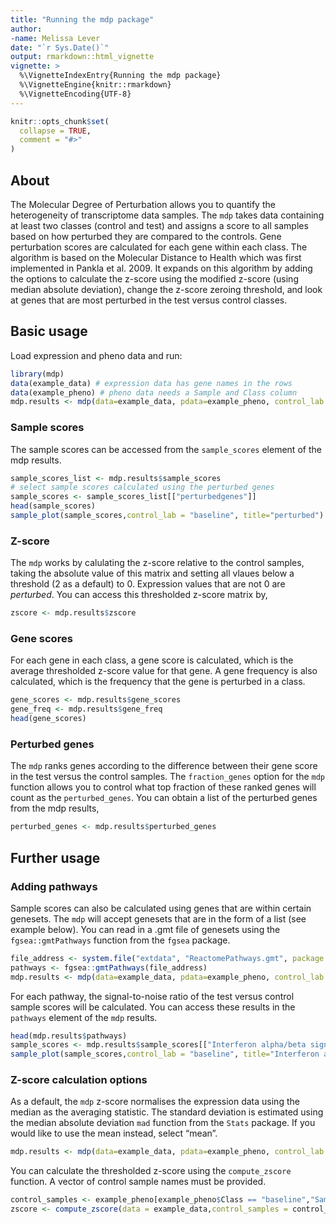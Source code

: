 ```yaml
---
title: "Running the mdp package"
author:
-name: Melissa Lever
date: "`r Sys.Date()`"
output: rmarkdown::html_vignette
vignette: >
  %\VignetteIndexEntry{Running the mdp package}
  %\VignetteEngine{knitr::rmarkdown}
  %\VignetteEncoding{UTF-8}
---
```


```r
knitr::opts_chunk$set(
  collapse = TRUE,
  comment = "#>"
)
```

## About

The Molecular Degree of Perturbation allows you to quantify the heterogeneity of transcriptome data samples. The `mdp` takes data containing at least two classes (control and test) and assigns a score to all samples based on how perturbed they are compared to the controls. Gene perturbation scores are calculated for each gene within each class. The algorithm is based on the Molecular Distance to Health which was first implemented in Pankla et al. 2009. 
It expands on this algorithm by adding the options to calculate the z-score using the modified z-score (using median absolute deviation), change the z-score zeroing threshold, and look at genes that are most perturbed in the test versus control classes.

## Basic usage

Load expression and pheno data and run:

```r
library(mdp)
data(example_data) # expression data has gene names in the rows
data(example_pheno) # pheno data needs a Sample and Class column
mdp.results <- mdp(data=example_data, pdata=example_pheno, control_lab = "baseline")
```



### Sample scores
The sample scores can be accessed from the `sample_scores` element of the mdp results.
```r
sample_scores_list <- mdp.results$sample_scores
# select sample scores calculated using the perturbed genes
sample_scores <- sample_scores_list[["perturbedgenes"]]
head(sample_scores)
sample_plot(sample_scores,control_lab = "baseline", title="perturbed")
```

### Z-score 
The `mdp` works by calulating the z-score relative to the control samples, taking the absolute value of this matrix and setting all vlaues below a threshold (2 as a default) to 0. Expression values that are not 0 are *perturbed*. You can access this thresholded z-score matrix by,
```r
zscore <- mdp.results$zscore
```


### Gene scores
For each gene in each class, a gene score is calculated, which is the average thresholded z-score value for that gene. A gene frequency is also calculated, which is the frequency that the gene is perturbed in a class.
```r
gene_scores <- mdp.results$gene_scores
gene_freq <- mdp.results$gene_freq
head(gene_scores)
```


### Perturbed genes
The `mdp` ranks genes according to the difference between their gene score in the test versus the control samples. The `fraction_genes` option for the `mdp` function allows you to control what top fraction of these ranked genes will count as the `perturbed_genes`. You can obtain a list of the perturbed genes from the mdp results,
```r
perturbed_genes <- mdp.results$perturbed_genes
```

## Further usage

### Adding pathways
Sample scores can also be calculated using genes that are within certain genesets. The `mdp` will accept genesets that are in the form of a list (see example below). You can read in a .gmt file of genesets using the `fgsea::gmtPathways` function from the `fgsea` package.


```r
file_address <- system.file("extdata", "ReactomePathways.gmt", package = "mdp")
pathways <- fgsea::gmtPathways(file_address)
mdp.results <- mdp(data=example_data, pdata=example_pheno, control_lab = "baseline",pathways=pathways)
```

For each pathway, the signal-to-noise ratio of the test versus control sample scores will be calculated. You can access these results in the `pathways` element of the `mdp` results.
```r
head(mdp.results$pathways)
sample_scores <- mdp.results$sample_scores[["Interferon alpha/beta signaling"]]
sample_plot(sample_scores,control_lab = "baseline", title="Interferon a/b")

```

### Z-score calculation options

As a default, the `mdp` z-score normalises the expression data using the median as the averaging statistic. The standard deviation is estimated using the median absolute deviation `mad` function from the `Stats` package. If you would like to use the mean instead, select "mean". 
```r
mdp.results <- mdp(data=example_data, pdata=example_pheno, control_lab = "baseline", measure = "mean")
```

You can calculate the thresholded z-score using the `compute_zscore` function. A vector of control sample names must be provided.
```r
control_samples <- example_pheno[example_pheno$Class == "baseline","Sample"] 
zscore <- compute_zscore(data = example_data,control_samples = control_samples,measure = "mean",std = 2)
```









